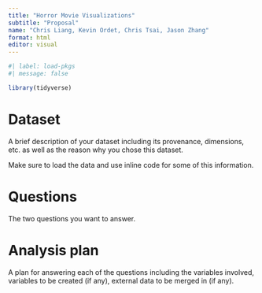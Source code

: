 ```yaml
---
title: "Horror Movie Visualizations"
subtitle: "Proposal"
name: "Chris Liang, Kevin Ordet, Chris Tsai, Jason Zhang"
format: html
editor: visual
---
```


```r
#| label: load-pkgs
#| message: false

library(tidyverse)
```

# Dataset

A brief description of your dataset including its provenance, dimensions, etc. as well as the reason why you chose this dataset.

Make sure to load the data and use inline code for some of this information.

# Questions

The two questions you want to answer.

# Analysis plan

A plan for answering each of the questions including the variables involved, variables to be created (if any), external data to be merged in (if any).
